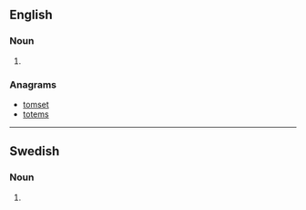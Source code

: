 {{also|mötets}}

==English==

===Noun===
{{head|en|noun plural form}}

# {{plural of|motet|lang=en}}

===Anagrams===
* [[tomset#English|tomset]]
* [[totems#English|totems]]

----

==Swedish==

===Noun===
{{head|sv|noun form}}

# {{sv-noun-form-def-gen|mot}}